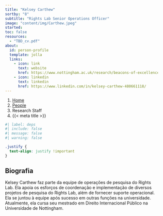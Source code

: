 ```yaml
---
title: "Kelsey Carthew"
sortby: "8"
subtitle: "Rights Lab Senior Operations Officer"
image: "content/img/Carthew.jpeg"
started:
toc: false
resources: 
  - "TBD_cv.pdf"
about:
  id: person-profile
  template: jolla
  links:
    - icon: link
      text: website
      href: https://www.nottingham.ac.uk/research/beacons-of-excellence/rights-lab/our-team/kelsey-carthew/index.aspx
    - icon: linkedin
      text: linkedin
      href: https://www.linkedin.com/in/kelsey-carthew-480661118/
---
```


```{=html}
<nav aria-label="breadcrumb">
  <ol class="breadcrumb">
    <li class="breadcrumb-item"><a href="../../index.html">Home</a></li>
    <li class="breadcrumb-item"><a href="../../people.html">People</a></li>
    <li class="breadcrumb-item active">Research Staff</li>
    <li class="breadcrumb-item active" aria-current="page">{{< meta title >}}</li>
  </ol>
</nav>
```

:::{#person-profile}
:::

```r
#| label: deps
#| include: false
#| message: false
#| warning: false

```

```css
.justify {
  text-align: justify !important
}
```

::: {.justify}

## Biografia

Kelsey Carthew faz parte da equipe de operações de pesquisa do Rights Lab. Ela apoia os esforços de coordenação e implementação de diversos projetos de pesquisa do Rights Lab, além de fornecer suporte operacional. Ela se juntou à equipe após sucesso em outras funções na universidade. Atualmente, ela cursa seu mestrado em Direito Internacional Público na Universidade de Nottingham.

:::

